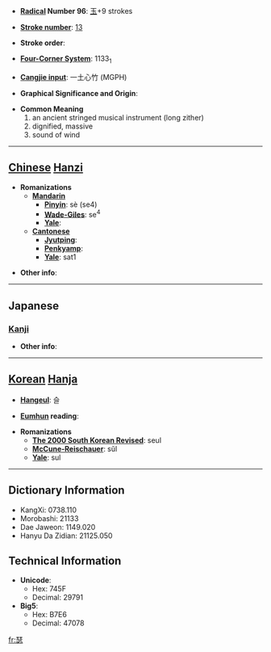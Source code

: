 * '''[[Wiktionary:Chinese radical index| Radical]] Number 96''': [[Wiktionary:Chinese radical index 玉|玉]]+9 strokes

* '''[[Wiktionary:Chinese total strokes index|Stroke number]]''': [[Wiktionary:Chinese total strokes index 13|13]]

* '''Stroke order''': 

* '''[[Wiktionary:Chinese four corner index|Four-Corner System]]''': 1133<sub>1</sub>

* '''[[Wiktionary:Chinese Cangjie index|Cangjie input]]''': 一土心竹 (MGPH)

* '''Graphical Significance and Origin''': 

* '''Common Meaning'''
*#an ancient stringed musical instrument (long zither)
*# dignified, massive
*# sound of wind


----

== [[Chinese]] [[Hanzi]] ==

* '''Romanizations'''
** '''[[Mandarin]]'''
*** '''[[Pinyin]]''': sè (se4)
*** '''[[Wade-Giles]]''': se<sup>4</sup>
*** '''[[Yale]]''': 
** '''[[Cantonese]]'''
*** '''[[Jyutping]]''':
*** '''[[Penkyamp]]''': 
*** '''[[Yale]]''': sat1

* '''Other info''': 

----

==Japanese==
===[[Kanji]]===
{{kanji|on readings=[[しつ]] (shitsu)|kun readings=[[おおごと]] (oogoto)}}

* '''Other info''':  

----

== [[Korean]] [[Hanja]] ==

* '''[[Hangeul]]''': 슬

* '''[[Eumhun]] reading''': 

* '''Romanizations'''
** '''[[The 2000 South Korean Revised Romanization|The 2000 South Korean Revised]]''': seul
** '''[[McCune-Reischauer]]''': sŭl
** '''[[Yale]]''': sul

----

== Dictionary Information ==

* KangXi: 0738.110
* Morobashi: 21133
* Dae Jaweon: 1149.020
* Hanyu Da Zidian: 21125.050

== Technical Information ==

* '''Unicode''':
** Hex: 745F
** Decimal: 29791
* '''Big5''':
** Hex: B7E6
** Decimal: 47078

[[fr:瑟]]